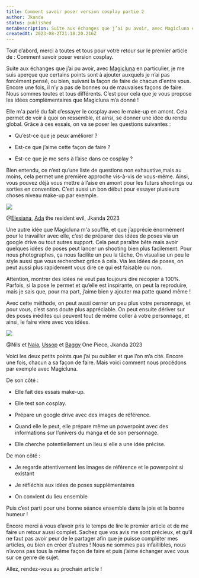 ```yaml
---
title: Comment savoir poser version cosplay partie 2
author: Jkanda
status: published
metaDescription: Suite aux échanges que j’ai pu avoir, avec Magicluna en particulier, je me suis aperçue que certains points sont à ajouter auxquels je n’ai pas forcément pensé, ou bien, suivant la façon de faire de chacun d'entre vous.
createdAt: 2023-08-2T21:18:20.216Z
---
```



Tout d’abord, merci à toutes et tous pour votre retour sur le premier article de : Comment savoir poser version cosplay.



Suite aux échanges que j’ai pu avoir, avec [Magicluna](https://www.instagram.com/magiclunacosplay/?hl=fr) en particulier, je me suis aperçue que certains points sont à ajouter auxquels je n’ai pas forcément pensé, ou bien, suivant la façon de faire de chacun d'entre vous. Encore une fois, il n’y a pas de bonnes ou de mauvaises façons de faire. Nous sommes toutes et tous différents. C’est pour cela que je vous propose les idées complémentaires que Magicluna m’a donné ! 

Elle m'a parlé du fait d’essayer le cosplay avec le make-up en amont. Cela permet de voir à quoi on ressemble, et ainsi, se donner une idée du rendu global. Grâce à ces essais, on va se poser les questions suivantes : 



- Qu’est-ce que je peux améliorer ? 

- Est-ce que j’aime cette façon de faire ?

- Est-ce que je me sens à l’aise dans ce cosplay ?
  
  

Bien entendu, ce n’est qu’une liste de questions non exhaustive,mais au moins, cela permet une première approche vis-à-vis de vous-même. Ainsi, vous pouvez déjà vous mettre à l’aise en amont pour les futurs shootings ou sorties en convention. C’est aussi un bon début pour essayer plusieurs choses niveau make-up par exemple. 



![](https://s3.fr-par.scw.cloud/assets.blog.jkanda/Jkanda_JKA_7869-Modifier.jpg)

@[Elexiana](https://www.instagram.com/elexiana_/?hl=fr), [Ada](https://residentevil.fandom.com/fr/wiki/Ada_Wong) the resident evil, Jkanda 2023



Une autre idée que Magicluna m'a soufflé, et que j’apprécie énormément pour le travailler avec elle, c’est de préparer des idées de poses via un google drive ou tout autres support. Cela peut paraître bête mais avoir quelques idées de poses peut lancer un shooting bien plus facilement. Pour nous photographes, ça nous facilite un peu la tâche. On visualise un peu le style aussi que vous recherchez grâce à cela. Via les idées de poses, on peut aussi plus rapidement vous dire ce qui est faisable ou non. 



Attention, montrer des idées ne veut pas toujours dire recopier à 100%. Parfois, si la pose le permet et qu’elle est inspirante, on peut la reproduire, mais je sais que, pour ma part, j’aime bien y ajouter ma patte quand même ! 



Avec cette méthode, on peut aussi cerner un peu plus votre personnage, et pour vous, c’est sans doute plus appréciable. On peut ensuite dériver sur des poses inédites qui peuvent tout de même coller à votre personnage, et ainsi, le faire vivre avec vos idées. 



![](https://s3.fr-par.scw.cloud/assets.blog.jkanda/Jkanda_JKA_7771-Modifier-2-Modifier.jpg)

@Nils et [Naia](https://www.instagram.com/naia_cosplay/?hl=fr), [Ussop](https://onepiece.fandom.com/fr/wiki/Usopp) et [Baggy](https://onepiece.fandom.com/fr/wiki/Baggy) One Piece, Jkanda 2023



Voici les deux petits points que j’ai pu oublier et que l’on m’a cité. Encore une fois, chacun a sa façon de faire. Mais voici comment nous procédons par exemple avec Magicluna. 



De son côté : 

- Elle fait des essais make-up.

- Elle test son cosplay.

- Prépare un google drive avec des images de référence.

- Quand elle le peut, elle prépare même un powerpoint avec des informations sur l’univers du manga et de son personnage.

- Elle cherche potentiellement un lieu si elle a une idée précise.



De mon côté : 

- Je regarde attentivement les images de référence et le powerpoint si existant

- Je réfléchis aux idées de poses supplémentaires

- On convient du lieu ensemble 



Puis c’est parti pour une bonne séance ensemble dans la joie et la bonne humeur ! 



Encore merci à vous d’avoir pris le temps de lire le premier article et de me faire un retour aussi complet. Sachez que vos avis me sont précieux, et qu’il ne faut pas avoir peur de le partager afin que je puisse compléter mes articles, ou bien en créer d’autres ! Nous ne sommes pas infaillibles, nous n’avons pas tous la même façon de faire et puis j’aime échanger avec vous sur ce genre de sujet.



Allez, rendez-vous au prochain article !
